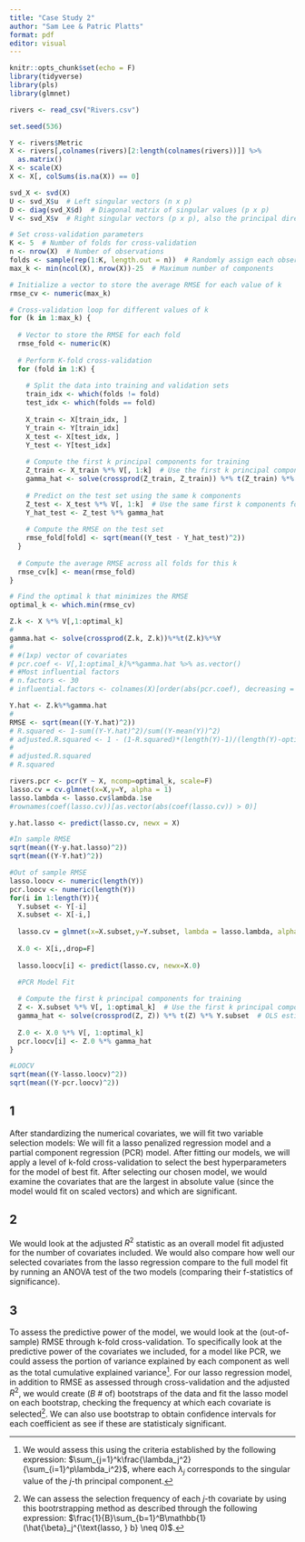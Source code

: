 ```yaml
---
title: "Case Study 2"
author: "Sam Lee & Patric Platts"
format: pdf
editor: visual
---
```


```r
knitr::opts_chunk$set(echo = F)
library(tidyverse)
library(pls)
library(glmnet)

rivers <- read_csv("Rivers.csv")

set.seed(536)
```

```r
Y <- rivers$Metric
X <- rivers[,colnames(rivers)[2:length(colnames(rivers))]] %>% 
  as.matrix()
X <- scale(X)
X <- X[, colSums(is.na(X)) == 0]

svd_X <- svd(X)
U <- svd_X$u  # Left singular vectors (n x p)
D <- diag(svd_X$d)  # Diagonal matrix of singular values (p x p)
V <- svd_X$v  # Right singular vectors (p x p), also the principal directions (eigenvectors)

# Set cross-validation parameters
K <- 5  # Number of folds for cross-validation
n <- nrow(X)  # Number of observations
folds <- sample(rep(1:K, length.out = n))  # Randomly assign each observation to a fold
max_k <- min(ncol(X), nrow(X))-25  # Maximum number of components

# Initialize a vector to store the average RMSE for each value of k
rmse_cv <- numeric(max_k)

# Cross-validation loop for different values of k
for (k in 1:max_k) {
  
  # Vector to store the RMSE for each fold
  rmse_fold <- numeric(K)
  
  # Perform K-fold cross-validation
  for (fold in 1:K) {
    
    # Split the data into training and validation sets
    train_idx <- which(folds != fold)
    test_idx <- which(folds == fold)
    
    X_train <- X[train_idx, ]
    Y_train <- Y[train_idx]
    X_test <- X[test_idx, ]
    Y_test <- Y[test_idx]
    
    # Compute the first k principal components for training
    Z_train <- X_train %*% V[, 1:k]  # Use the first k principal components
    gamma_hat <- solve(crossprod(Z_train, Z_train)) %*% t(Z_train) %*% Y_train  # OLS estimate for gamma
    
    # Predict on the test set using the same k components
    Z_test <- X_test %*% V[, 1:k]  # Use the same first k components for testing
    Y_hat_test <- Z_test %*% gamma_hat
    
    # Compute the RMSE on the test set
    rmse_fold[fold] <- sqrt(mean((Y_test - Y_hat_test)^2))
  }
  
  # Compute the average RMSE across all folds for this k
  rmse_cv[k] <- mean(rmse_fold)
}

# Find the optimal k that minimizes the RMSE
optimal_k <- which.min(rmse_cv)

Z.k <- X %*% V[,1:optimal_k]
# 
gamma.hat <- solve(crossprod(Z.k, Z.k))%*%t(Z.k)%*%Y
# 
# #(1xp) vector of covariates
# pcr.coef <- V[,1:optimal_k]%*%gamma.hat %>% as.vector()
# #Most influential factors
# n.factors <- 30
# influential.factors <- colnames(X)[order(abs(pcr.coef), decreasing = TRUE)[1:n.factors]]

Y.hat <- Z.k%*%gamma.hat
# 
RMSE <- sqrt(mean((Y-Y.hat)^2))
# R.squared <- 1-sum((Y-Y.hat)^2)/sum((Y-mean(Y))^2)
# adjusted.R.squared <- 1 - (1-R.squared)*(length(Y)-1)/(length(Y)-optimal_k)
# 
# adjusted.R.squared
# R.squared
```

```r
rivers.pcr <- pcr(Y ~ X, ncomp=optimal_k, scale=F)
lasso.cv = cv.glmnet(x=X,y=Y, alpha = 1)
lasso.lambda <- lasso.cv$lambda.1se
#rownames(coef(lasso.cv))[as.vector(abs(coef(lasso.cv)) > 0)]

y.hat.lasso <- predict(lasso.cv, newx = X)

#In sample RMSE
sqrt(mean((Y-y.hat.lasso)^2))
sqrt(mean((Y-Y.hat)^2))

#Out of sample RMSE
lasso.loocv <- numeric(length(Y))
pcr.loocv <- numeric(length(Y))
for(i in 1:length(Y)){
  Y.subset <- Y[-i]
  X.subset <- X[-i,]
  
  lasso.cv = glmnet(x=X.subset,y=Y.subset, lambda = lasso.lambda, alpha = 1)
  
  X.0 <- X[i,,drop=F]
  
  lasso.loocv[i] <- predict(lasso.cv, newx=X.0)

  #PCR Model Fit
  
  # Compute the first k principal components for training
  Z <- X.subset %*% V[, 1:optimal_k]  # Use the first k principal components
  gamma_hat <- solve(crossprod(Z, Z)) %*% t(Z) %*% Y.subset  # OLS estimate for gamma
  
  Z.0 <- X.0 %*% V[, 1:optimal_k]
  pcr.loocv[i] <- Z.0 %*% gamma_hat
}

#LOOCV
sqrt(mean((Y-lasso.loocv)^2))
sqrt(mean((Y-pcr.loocv)^2))
```

## 1

After standardizing the numerical covariates, we will fit two variable selection models: We will fit a lasso penalized regression model and a partial component regression (PCR) model. After fitting our models, we will apply a level of k-fold cross-validation to select the best hyperparameters for the model of best fit. After selecting our chosen model, we would examine the covariates that are the largest in absolute value (since the model would fit on scaled vectors) and which are significant.

## 2

We would look at the adjusted $R^2$ statistic as an overall model fit adjusted for the number of covariates included. We would also compare how well our selected covariates from the lasso regression compare to the full model fit by running an ANOVA test of the two models (comparing their f-statistics of significance).

## 3

To assess the predictive power of the model, we would look at the (out-of-sample) RMSE through k-fold cross-validation. To specifically look at the predictive power of the covariates we included, for a model like PCR, we could assess the portion of variance explained by each component as well as the total cumulative explained variance[^1]. For our lasso regression model, in addition to RMSE as assessed through cross-validation and the adjusted $R^2$, we would create ($B$ \# of) bootstraps of the data and fit the lasso model on each bootstrap, checking the frequency at which each covariate is selected[^2]. We can also use bootstrap to obtain confidence intervals for each coefficient as see if these are statisticaly significant.

[^1]: We would assess this using the criteria established by the following expression:  $\sum_{j=1}^k\frac{\lambda_j^2}{\sum_{i=1}^p\lambda_i^2}$, where each $\lambda_j$ corresponds to the singular value of the $j$-th principal component.

[^2]: We can assess the selection frequency of each $j$-th covariate by using this bootrstrapping method as described through the following expression: $\frac{1}{B}\sum_{b=1}^B\mathbb{1}(\hat{\beta}_j^{\text{lasso, } b} \neq 0)$.
